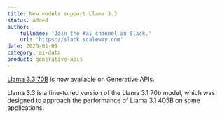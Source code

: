 ```yaml
---
title: New models support Llama 3.3
status: added
author:
    fullname: 'Join the #ai channel on Slack.'
    url: 'https://slack.scaleway.com'
date: 2025-01-09
category: ai-data
product: generative-apis
---
```


[Llama 3.3 70B](/ai-data/generative-apis/reference-content/supported-models/#request-a-model) is now available on Generative APIs.

Llama 3.3 is a fine-tuned version of the Llama 3.1 70b model, which was designed to approach the performance of Llama 3.1 405B on some applications.

